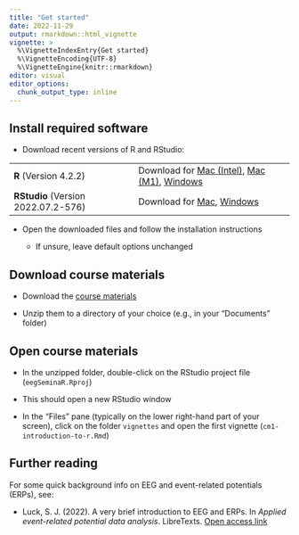 ```yaml
---
title: "Get started"
date: 2022-11-29
output: rmarkdown::html_vignette
vignette: >
  %\VignetteIndexEntry{Get started}
  %\VignetteEncoding{UTF-8}
  %\VignetteEngine{knitr::rmarkdown}
editor: visual
editor_options:
  chunk_output_type: inline
---
```


## Install required software

-   Download recent versions of R and RStudio:

|                                     |                                                                                                                                                                                                                                              |
|--------------------------------|----------------------------------------|
| **R** (Version 4.2.2)               | Download for [Mac (Intel)](https://cran.rstudio.com/bin/macosx/base/R-4.2.2.pkg), [Mac (M1)](https://cran.rstudio.com/bin/macosx/big-sur-arm64/base/R-4.2.2-arm64.pkg), [Windows](https://cran.rstudio.com/bin/windows/base/R-4.2.2-win.exe) |
| **RStudio** (Version 2022.07.2-576) | Download for [Mac](https://download1.rstudio.org/desktop/macos/RStudio-2022.07.2-576.dmg), [Windows](https://download1.rstudio.org/desktop/windows/RStudio-2022.07.2-576.exe)                                                                |

-   Open the downloaded files and follow the installation instructions

    -   If unsure, leave default options unchanged

## Download course materials

-   Download the [course materials](https://github.com/alexenge/eegSeminaR/archive/refs/heads/main.zip)

-   Unzip them to a directory of your choice (e.g., in your "Documents" folder)

## Open course materials

-   In the unzipped folder, double-click on the RStudio project file (`eegSeminaR.Rproj`)

-   This should open a new RStudio window

-   In the "Files" pane (typically on the lower right-hand part of your screen), click on the folder `vignettes` and open the first vignette (`cm1-introduction-to-r.Rmd`)

## Further reading

For some quick background info on EEG and event-related potentials (ERPs), see:

-   Luck, S. J. (2022). A very brief introduction to EEG and ERPs. In *Applied event-related potential data analysis*. LibreTexts. [Open access link](https://socialsci.libretexts.org/Bookshelves/Psychology/Book%3A_Applied_Event-Related_Potential_Data_Analysis_(Luck)/12%3A_Appendix_1%3A_A_Very_Brief_Introduction_to_EEG_and_ERPs)
